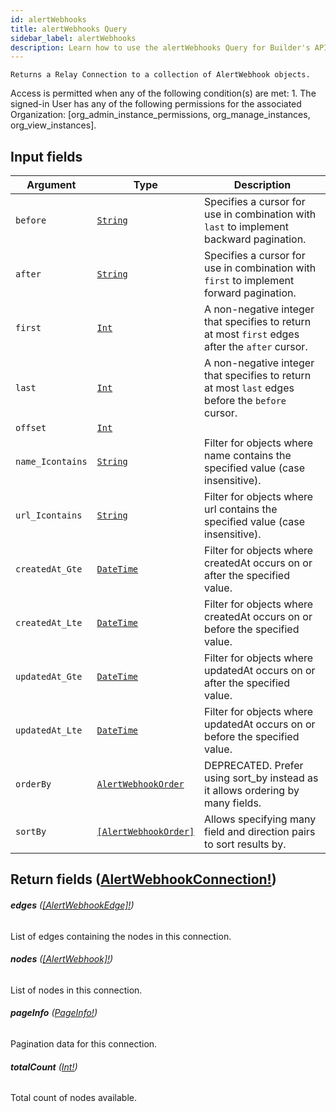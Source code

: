 ```yaml
---
id: alertWebhooks
title: alertWebhooks Query
sidebar_label: alertWebhooks
description: Learn how to use the alertWebhooks Query for Builder's API.
---
```


    Returns a Relay Connection to a collection of AlertWebhook objects.

Access is permitted when any of the following condition(s) are met: 1. The signed-in User has any of the following permissions for the associated Organization: [org_admin_instance_permissions, org_manage_instances, org_view_instances].

## Input fields

| Argument         | Type                                                                   | Description                                                                                      |
| ---------------- | ---------------------------------------------------------------------- | ------------------------------------------------------------------------------------------------ |
| `before`         | [`String`](/docs/composer/builder/api/schema/scalar/String.mdx)                               | Specifies a cursor for use in combination with `last` to implement backward pagination.          |
| `after`          | [`String`](/docs/composer/builder/api/schema/scalar/String.mdx)                               | Specifies a cursor for use in combination with `first` to implement forward pagination.          |
| `first`          | [`Int`](/docs/composer/builder/api/schema/scalar/Int.mdx)                                     | A non-negative integer that specifies to return at most `first` edges after the `after` cursor.  |
| `last`           | [`Int`](/docs/composer/builder/api/schema/scalar/Int.mdx)                                     | A non-negative integer that specifies to return at most `last` edges before the `before` cursor. |
| `offset`         | [`Int`](/docs/composer/builder/api/schema/scalar/Int.mdx)                                     |                                                                                                  |
| `name_Icontains` | [`String`](/docs/composer/builder/api/schema/scalar/String.mdx)                               | Filter for objects where name contains the specified value (case insensitive).                   |
| `url_Icontains`  | [`String`](/docs/composer/builder/api/schema/scalar/String.mdx)                               | Filter for objects where url contains the specified value (case insensitive).                    |
| `createdAt_Gte`  | [`DateTime`](/docs/composer/builder/api/schema/scalar/DateTime.mdx)                           | Filter for objects where createdAt occurs on or after the specified value.                       |
| `createdAt_Lte`  | [`DateTime`](/docs/composer/builder/api/schema/scalar/DateTime.mdx)                           | Filter for objects where createdAt occurs on or before the specified value.                      |
| `updatedAt_Gte`  | [`DateTime`](/docs/composer/builder/api/schema/scalar/DateTime.mdx)                           | Filter for objects where updatedAt occurs on or after the specified value.                       |
| `updatedAt_Lte`  | [`DateTime`](/docs/composer/builder/api/schema/scalar/DateTime.mdx)                           | Filter for objects where updatedAt occurs on or before the specified value.                      |
| `orderBy`        | [`AlertWebhookOrder`](/docs/composer/builder/api/schema/input_object/AlertWebhookOrder.mdx)   | DEPRECATED. Prefer using sort_by instead as it allows ordering by many fields.                   |
| `sortBy`         | [`[AlertWebhookOrder]`](/docs/composer/builder/api/schema/input_object/AlertWebhookOrder.mdx) | Allows specifying many field and direction pairs to sort results by.                             |

## Return fields ([AlertWebhookConnection!](/docs/composer/builder/api/schema/object/AlertWebhookConnection.mdx))

###### <b>edges</b> ([[AlertWebhookEdge]!](/docs/composer/builder/api/schema/object/AlertWebhookEdge.mdx))

List of edges containing the nodes in this connection.

###### <b>nodes</b> ([[AlertWebhook]!](/docs/composer/builder/api/schema/object/AlertWebhook.mdx))

List of nodes in this connection.

###### <b>pageInfo</b> ([PageInfo!](/docs/composer/builder/api/schema/object/PageInfo.mdx))

Pagination data for this connection.

###### <b>totalCount</b> ([Int!](/docs/composer/builder/api/schema/scalar/Int.mdx))

Total count of nodes available.
